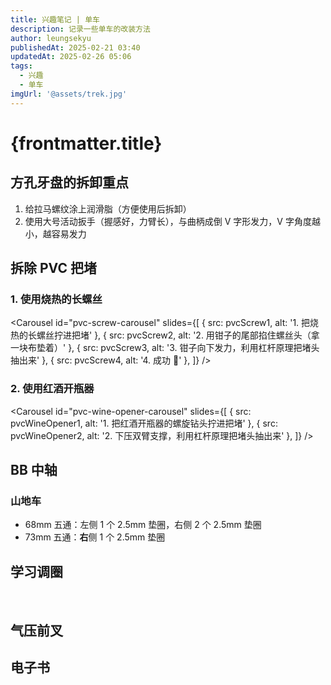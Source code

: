 ```yaml
---
title: 兴趣笔记 | 单车
description: 记录一些单车的改装方法
author: leungsekyu
publishedAt: 2025-02-21 03:40
updatedAt: 2025-02-26 05:06
tags:
  - 兴趣
  - 单车
imgUrl: '@assets/trek.jpg'
---
```




# {frontmatter.title}

## 方孔牙盘的拆卸重点

1. 给拉马螺纹涂上润滑脂（方便使用后拆卸）
2. 使用大号活动扳手（握感好，力臂长），与曲柄成倒 V 字形发力，V 字角度越小，越容易发力

## 拆除 PVC 把堵

### 1. 使用烧热的长螺丝

<Carousel
  id="pvc-screw-carousel"
  slides={[
    { src: pvcScrew1, alt: '1. 把烧热的长螺丝拧进把堵' },
    { src: pvcScrew2, alt: '2. 用钳子的尾部掐住螺丝头（拿一块布垫着）' },
    { src: pvcScrew3, alt: '3. 钳子向下发力，利用杠杆原理把堵头抽出来' },
    { src: pvcScrew4, alt: '4. 成功 🥳' },
  ]}
/>

<Link
  site="https://v.douyin.com/iP7CDNvv/"
  name="快速取出撞坏的把堵"
  favicon="https://p-pc-weboff.byteimg.com/tos-cn-i-9r5gewecjs/favicon.png"
  first={true}
/>

### 2. 使用红酒开瓶器

<Carousel
  id="pvc-wine-opener-carousel"
  slides={[
    { src: pvcWineOpener1, alt: '1. 把红酒开瓶器的螺旋钻头拧进把堵' },
    { src: pvcWineOpener2, alt: '2. 下压双臂支撑，利用杠杆原理把堵头抽出来' },
  ]}
/>

<Link
  site="https://www.bilibili.com/video/BV1Ms411H7FU/?share_source=copy_web&vd_source=279f325186e163118a21a7c98df7f2a1"
  name="如何取出断在车把里面的把塞"
  first={true}
/>

## BB 中轴

### 山地车

- 68mm 五通：左侧 1 个 2.5mm 垫圈，右侧 2 个 2.5mm 垫圈
- 73mm 五通：**右**侧 1 个 2.5mm 垫圈

## 学习调圈

<YouTube url="https://www.youtube.com/embed/X5gs00ttvdg?si=gtEGreTTm6uSBIkl"></YouTube>

<br />

<YouTube url="https://www.youtube.com/embed/videoseries?si=s3-JnT7xinr5pbkv&amp;list=PLGCTGpvdT04STuv86bSdOxtSvXGIC-eh1"></YouTube>

<Link
  site="https://www.bilibili.com/video/BV1bJ411w7an/?share_source=copy_web&vd_source=279f325186e163118a21a7c98df7f2a1"
  name="单车机械师2019 EP8：自行车轮圈简易调整方法"
  first={true}
/>

## 气压前叉

<YouTube url="https://www.youtube.com/embed/Yuh5CYuzDMc?si=FSsjhbfipq7vPHjZ"></YouTube>

<Link
  site="https://www.bilibili.com/video/BV1P4411271p/?share_source=copy_web&vd_source=279f325186e163118a21a7c98df7f2a1"
  name="单车机械师2019 EP6：前叉拆解滑管推油术向“涩涩”发抖说再见"
  first={true}
/>

<Link
  site="https://www.bilibili.com/video/BV1MJ411K7Lc?share_source=copy_web&vd_source=279f325186e163118a21a7c98df7f2a1"
  name="单车机械师2019 EP7：前叉大保健之深层滋养爽滑人生"
/>

<Link
  site="https://www.bilibili.com/video/BV19p421m713/?share_source=copy_web&vd_source=279f325186e163118a21a7c98df7f2a1"
  name="【技师入门15】前叉底桶保养教程！如何更换尘封？加多少底桶油合适？"
/>

## 电子书

<Link
  site="https://easylink.cc/snr8lj"
  name="《单车圣经》（2013年）"
  favicon="https://easylink.cc/favicon.png"
  first={true}
/>
